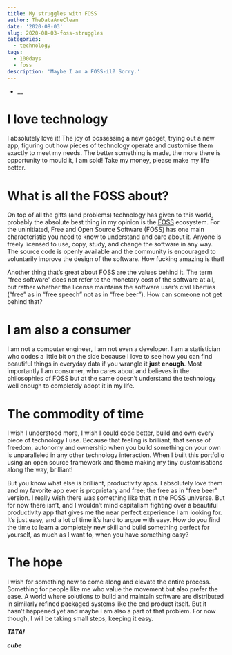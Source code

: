 ```yaml
---
title: My struggles with FOSS
author: TheDataAreClean
date: '2020-08-03'
slug: 2020-08-03-foss-struggles
categories: 
  - technology
tags:
  - 100days
  - foss
description: 'Maybe I am a FOSS-il? Sorry.'
---
```


* __

# I love technology
I absolutely love it! The joy of possessing a new gadget, trying out a new app, figuring out how pieces of technology operate and customise them exactly to meet my needs. The better something is made, the more there is opportunity to mould it, I am sold! Take my money, please make my life better.

# What is all the FOSS about?
On top of all the gifts (and problems) technology has given to this world, probably the absolute best thing in my opinion is the [FOSS](https://en.wikipedia.org/wiki/Free_and_open-source_software){target="_blank"} ecosystem. For the uninitiated, Free and Open Source Software (FOSS) has one main characteristic you need to know to understand and care about it. Anyone is freely licensed to use, copy, study, and change the software in any way. The source code is openly available and the community is encouraged to voluntarily improve the design of the software. How fucking amazing is that! 

Another thing that's great about FOSS are the values behind it. The term "free software" does not refer to the monetary cost of the software at all, but rather whether the license maintains the software user's civil liberties ("free" as in "free speech" not as in "free beer"). How can someone not get behind that?

# I am also a consumer
I am not a computer engineer, I am not even a developer. I am a statistician who codes a little bit on the side because I love to see how you can find beautiful things in everyday data if you wrangle it **just enough**. Most importantly I am consumer, who cares about and believes in the philosophies of FOSS but at the same doesn't understand the technology well enough to completely adopt it in my life.

# The commodity of time
I wish I understood more, I wish I could code better, build and own every piece of technology I use. Because that feeling is brilliant; that sense of freedom, autonomy and ownership when you build something on your own is unparalleled in any other technology interaction. When I built this portfolio using an open source framework and theme making my tiny customisations along the way, brilliant! 

But you know what else is brilliant, productivity apps. I absolutely love them and my favorite app ever is proprietary and free; the free as in "free beer" version. I really wish there was something like that in the FOSS universe. But for now there isn't, and I wouldn't mind capitalism fighting over a beautiful productivity app that gives me the near perfect experience I am looking for. It's just easy, and a lot of time it's hard to argue with easy. How do you find the time to learn a completely new skill and build something perfect for yourself, as much as I want to, when you have something easy?

# The hope 
I wish for something new to come along and elevate the entire process. Something for people like me who value the movement but also prefer the ease. A world where solutions to build and maintain software are distributed in similarly refined packaged systems like the end product itself. But it hasn't happened yet and maybe I am also a part of that problem. For now though, I will be taking small steps, keeping it easy.

**_TATA!_**

**_cube_**